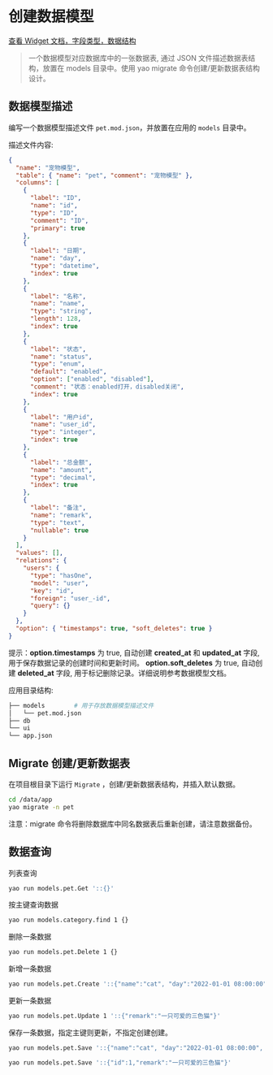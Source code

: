 # 创建数据模型

[查看 Widget 文档，字段类型，数据结构](../手册/Widgets/Model)

<blockquote>
  一个数据模型对应数据库中的一张数据表, 通过 JSON 文件描述数据表结构，放置在
  models 目录中。使用 yao migrate 命令创建/更新数据表结构设计。
</blockquote>

## 数据模型描述

编写一个数据模型描述文件 `pet.mod.json`，并放置在应用的 `models` 目录中。

描述文件内容:

```json
{
  "name": "宠物模型",
  "table": { "name": "pet", "comment": "宠物模型" },
  "columns": [
    {
      "label": "ID",
      "name": "id",
      "type": "ID",
      "comment": "ID",
      "primary": true
    },
    {
      "label": "日期",
      "name": "day",
      "type": "datetime",
      "index": true
    },
    {
      "label": "名称",
      "name": "name",
      "type": "string",
      "length": 128,
      "index": true
    },
    {
      "label": "状态",
      "name": "status",
      "type": "enum",
      "default": "enabled",
      "option": ["enabled", "disabled"],
      "comment": "状态：enabled打开，disabled关闭",
      "index": true
    },
    {
      "label": "用户id",
      "name": "user_id",
      "type": "integer",
      "index": true
    },
    {
      "label": "总金额",
      "name": "amount",
      "type": "decimal",
      "index": true
    },
    {
      "label": "备注",
      "name": "remark",
      "type": "text",
      "nullable": true
    }
  ],
  "values": [],
  "relations": {
    "users": {
      "type": "hasOne",
      "model": "user",
      "key": "id",
      "foreign": "user_-id",
      "query": {}
    }
  },
  "option": { "timestamps": true, "soft_deletes": true }
}
```

<Notice type="success">
  提示：<strong>option.timestamps</strong> 为 true, 自动创建
  <strong>created_at</strong> 和 <strong>updated_at</strong> 字段, 用于保存数据记录的创建时间和更新时间。
  <strong>option.soft_deletes</strong> 为 true, 自动创建
  <strong>deleted_at</strong> 字段, 用于标记删除记录。详细说明参考数据模型文档。
</Notice>

应用目录结构:

```bash
├── models        # 用于存放数据模型描述文件
│   └── pet.mod.json
├── db
└── ui
└── app.json
```

## Migrate 创建/更新数据表

在项目根目录下运行 `Migrate` ，创建/更新数据表结构，并插入默认数据。

```bash
cd /data/app
yao migrate -n pet
```

<Notice type="warning">
  注意：migrate 命令将删除数据库中同名数据表后重新创建，请注意数据备份。
</Notice>

## 数据查询

列表查询

```bash
yao run models.pet.Get '::{}'
```

按主键查询数据

```bash
yao run models.category.find 1 {}
```

删除一条数据

```bash
yao run models.pet.Delete 1 {}
```

新增一条数据

```bash
yao run models.pet.Create '::{"name":"cat", "day":"2022-01-01 08:00:00", "status":"enabled", "user_id":1,"amount":1000,"remark":"cat ....."}'
```

更新一条数据

```bash
yao run models.pet.Update 1 '::{"remark":"一只可爱的三色猫"}'
```

保存一条数据，指定主键则更新，不指定创建创建。

```bash
yao run models.pet.Save '::{"name":"cat", "day":"2022-01-01 08:00:00", "status":"enabled", "user_id":1,"amount":1000,"remark":"cat ....."}'
```

```bash
yao run models.pet.Save '::{"id":1,"remark":"一只可爱的三色猫"}'
```

<Div style={{ display: "flex", justifyContent: "space-between" }}>
  <Link type="prev" title="应用目录结构" link="基础/应用目录结构"></Link>
  <Link type="next" title="数据查询" link="基础/数据查询"></Link>
</Div>
